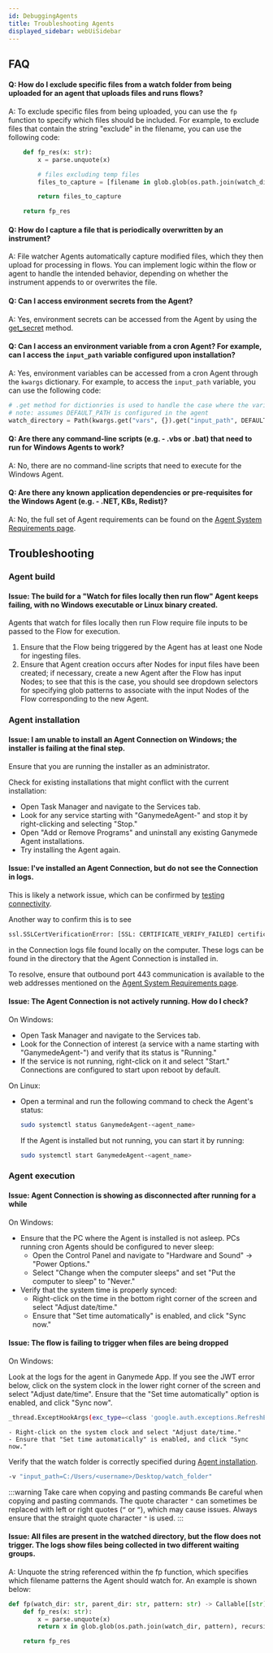 ```yaml
---
id: DebuggingAgents
title: Troubleshooting Agents
displayed_sidebar: webUiSidebar
---
```


## FAQ

#### Q: How do I exclude specific files from a watch folder from being uploaded for an agent that uploads files and runs flows?

A: To exclude specific files from being uploaded, you can use the `fp` function to specify which files should be included.  For example, to exclude files that contain the string "exclude" in the filename, you can use the following code:

```python
    def fp_res(x: str):
        x = parse.unquote(x)

        # files excluding temp files
        files_to_capture = [filename in glob.glob(os.path.join(watch_dir, pattern), recursive=True) if not 'exclude' in filename]

        return files_to_capture

    return fp_res
```

#### Q: How do I capture a file that is periodically overwritten by an instrument?

A: File watcher Agents automatically capture modified files, which they then upload for processing in flows. You can implement logic within the flow or agent to handle the intended behavior, depending on whether the instrument appends to or overwrites the file.

#### Q: Can I access environment secrets from the Agent?

A: Yes, environment secrets can be accessed from the Agent by using the [get_secret](../../sdk/GanymedeClass#method-get_secret) method.

#### Q: Can I access an environment variable from a cron Agent?  For example, can I access the `input_path` variable configured upon installation?

A: Yes, environment variables can be accessed from a cron Agent through the `kwargs` dictionary.  For example, to access the `input_path` variable, you can use the following code:

```python
# .get method for dictionries is used to handle the case where the variable may not be present without erroring out
# note: assumes DEFAULT_PATH is configured in the agent
watch_directory = Path(kwargs.get("vars", {}).get("input_path", DEFAULT_PATH))
```

#### Q: Are there any command-line scripts (e.g. - .vbs or .bat) that need to run for Windows Agents to work?

A: No, there are no command-line scripts that need to execute for the Windows Agent.

#### Q: Are there any known application dependencies or pre-requisites for the Windows Agent (e.g. - .NET, KBs, Redist)?

A: No, the full set of Agent requirements can be found on the [Agent System Requirements page](../configuration/AgentSystemRequirements.mdx).

## Troubleshooting

### Agent build

#### Issue: The build for a "Watch for files locally then run flow" Agent keeps failing, with no Windows executable or Linux binary created.

Agents that watch for files locally then run Flow require file inputs to be passed to the Flow for execution.  

1. Ensure that the Flow being triggered by the Agent has at least one Node for ingesting files.
2. Ensure that Agent creation occurs after Nodes for input files have been created; if necessary, create a new Agent after the Flow has input Nodes; to see that this is the case, you should see dropdown selectors for specifying glob patterns to associate with the input Nodes of the Flow corresponding to the new Agent.

### Agent installation

#### Issue: I am unable to install an Agent Connection on Windows; the installer is failing at the final step.

Ensure that you are running the installer as an administrator.  

Check for existing installations that might conflict with the current installation:
- Open Task Manager and navigate to the Services tab.
- Look for any service starting with "GanymedeAgent-" and stop it by right-clicking and selecting "Stop."
- Open "Add or Remove Programs" and uninstall any existing Ganymede Agent installations.
- Try installing the Agent again.

#### Issue: I've installed an Agent Connection, but do not see the Connection in logs.

This is likely a network issue, which can be confirmed by [testing connectivity](../configuration/AgentSystemRequirements#testing-connectivity).  

Another way to confirm this is to see 

```bash
ssl.SSLCertVerificationError: [SSL: CERTIFICATE_VERIFY_FAILED] certificate verify failed: unable to get local issuer certificate`
``` 

in the Connection logs file found locally on the computer.  These logs can be found in the directory that the Agent Connection is installed in.

To resolve, ensure that outbound port 443 communication is available to the web addresses mentioned on the [Agent System Requirements page](../configuration/AgentSystemRequirements#testing-connectivity).

#### Issue: The Agent Connection is not actively running.  How do I check?

On Windows:
- Open Task Manager and navigate to the Services tab.
- Look for the Connection of interest (a service with a name starting with "GanymedeAgent-") and verify that its status is "Running."
- If the service is not running, right-click on it and select "Start." Connections are configured to start upon reboot by default.

On Linux:

- Open a terminal and run the following command to check the Agent's status:

  ```bash
  sudo systemctl status GanymedeAgent-<agent_name>
  ```

  If the Agent is installed but not running, you can start it by running:

  ```bash
  sudo systemctl start GanymedeAgent-<agent_name>
  ```

### Agent execution

#### Issue: Agent Connection is showing as disconnected after running for a while

On Windows:

- Ensure that the PC where the Agent is installed is not asleep. PCs running cron Agents should be configured to never sleep:
    - Open the Control Panel and navigate to "Hardware and Sound" -> "Power Options."
    - Select "Change when the computer sleeps" and set "Put the computer to sleep" to "Never."
- Verify that the system time is properly synced:
    - Right-click on the time in the bottom right corner of the screen and select "Adjust date/time."
    - Ensure that "Set time automatically" is enabled, and click "Sync now."

#### Issue: The flow is failing to trigger when files are being dropped

On Windows:

Look at the logs for the agent in Ganymede App.  If you see the JWT error below, click on the system clock in the lower right corner of the screen and select "Adjust date/time".  Ensure that the "Set time automatically" option is enabled, and click "Sync now".

```bash
_thread.ExceptHookArgs(exc_type=<class 'google.auth.exceptions.RefreshError'>, exc_value=RefreshError('invalid_grant: Invalid JWT: Token must be a short-lived token (60 minutes) and in a reasonable timeframe. Check your iat and exp values in the JWT claim.', {'error': 'invalid_grant', 'error_description': 'Invalid JWT: Token must be a short-lived token (60 minutes) and in a reasonable timeframe. Check your iat and exp values in the JWT claim.'})
```

    - Right-click on the system clock and select "Adjust date/time."
    - Ensure that "Set time automatically" is enabled, and click "Sync now."

Verify that the watch folder is correctly specified during [Agent installation](./Agent#windows-installation).

```bash
-v "input_path=C:/Users/<username>/Desktop/watch_folder"
```

:::warning Take care when copying and pasting commands
Be careful when copying and pasting commands. The quote character `"` can sometimes be replaced with left or right quotes (`“` or `”`), which may cause issues. Always ensure that the straight quote character `"` is used.
:::

#### Issue: All files are present in the watched directory, but the flow does not trigger. The logs show files being collected in two different waiting groups.

A: Unquote the string referenced within the fp function, which specifies which filename patterns the Agent should watch for.  An example is shown below:

```python
def fp(watch_dir: str, parent_dir: str, pattern: str) -> Callable[[str], bool]:
    def fp_res(x: str):
        x = parse.unquote(x)
        return x in glob.glob(os.path.join(watch_dir, pattern), recursive=True)

    return fp_res
```

